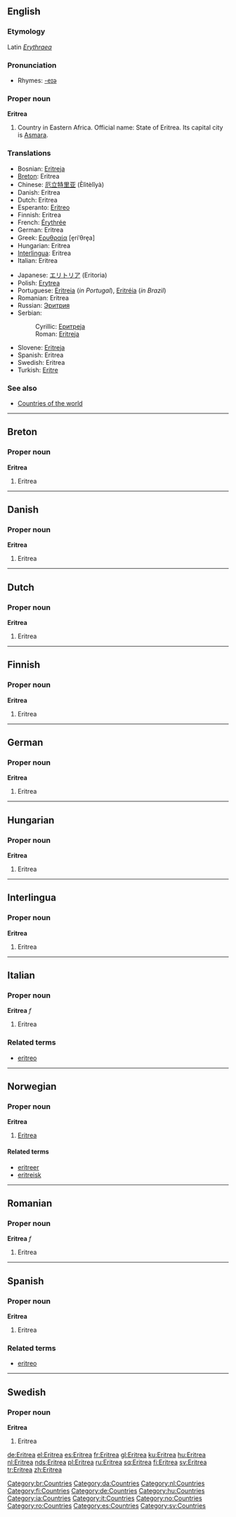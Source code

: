 {{see|eritrea}}
{{wikipedia}}
==English==

===Etymology===
Latin ''[[Erythraea]]''

===Pronunciation===
{{IPAchar|/ˌerɪˈtreɪə/, /ˌerɪˈtriːə/}}
*Rhymes: [[Rhymes:English:-eɪə|-eɪə]]

===Proper noun===
'''Eritrea'''

# Country in Eastern Africa. Official name: State of Eritrea. Its capital city is [[Asmara]].

===Translations===
{{rfc-level|Translations at L3+ (AutoFormat would have corrected level of Translations)}}
{{top}}
*Bosnian: [[Eritreja#Bosnian|Eritreja]] {{f}}
*[[Breton]]: Eritrea
*Chinese: [[厄立特里亚]] (Èlìtèlǐyà)
*Danish: Eritrea
*Dutch: Eritrea
*Esperanto: [[Eritreo]]
*Finnish: Eritrea
*French: [[Érythrée]] {{f}}
*German: Eritrea
*Greek: [[Ερυθραία]] [e̞riˈθre̞a] {{f}}
*Hungarian: Eritrea
*[[Interlingua]]: Eritrea
*Italian: Eritrea {{f}}
{{mid}}
*Japanese: [[エリトリア]] (Eritoria)
*Polish: [[Erytrea]]
*Portuguese: [[Eritreia]] (''in Portugal''), [[Eritréia]] (''in Brazil'')
*Romanian: Eritrea {{f}}
*Russian: [[Эритрия]]
*Serbian:
*:Cyrillic: [[Еритреја#Serbian|Еритреја]] {{f}}
*:Roman: [[Eritreja#Serbian|Eritreja]] {{f}}
*Slovene: [[Eritreja]] {{f}}
*Spanish: Eritrea
*Swedish: Eritrea
*Turkish: [[Eritre]]
{{bottom}}

===See also===
*[[Countries of the world]]

----

==Breton==

===Proper noun===
'''Eritrea'''

# Eritrea

[[Category:br:Countries]]

----

==Danish==

===Proper noun===
'''Eritrea'''

# Eritrea

[[Category:da:Countries]]

----

==Dutch==

===Proper noun===
'''Eritrea'''

# Eritrea

[[Category:nl:Countries]]

----

==Finnish==

===Proper noun===
'''Eritrea'''

# Eritrea

[[Category:fi:Countries]]

----

==German==

===Proper noun===
'''Eritrea'''

# Eritrea

[[Category:de:Countries]]

----

==Hungarian==

===Proper noun===
'''Eritrea'''

# Eritrea

[[Category:hu:Countries]]

----

==Interlingua==

===Proper noun===
'''Eritrea'''

# Eritrea

[[Category:ia:Countries]]

----

==Italian==

===Proper noun===
'''Eritrea''' ''f''

# Eritrea

===Related terms===
*[[eritreo]]

[[Category:it:Countries]]

----

==Norwegian==

===Proper noun===
'''Eritrea'''

# [[#English|Eritrea]]

====Related terms====
*[[eritreer]]
*[[eritreisk]]

[[Category:no:Countries]]

----

==Romanian==

===Proper noun===
'''Eritrea''' ''f''

# Eritrea

[[Category:ro:Countries]]

----

==Spanish==

===Proper noun===
'''Eritrea'''

# Eritrea

===Related terms===
*[[eritreo]]

[[Category:es:Countries]]

----

==Swedish==

===Proper noun===
'''Eritrea'''

# Eritrea

[[Category:sv:Countries]]

[[de:Eritrea]]
[[el:Eritrea]]
[[es:Eritrea]]
[[fr:Eritrea]]
[[gl:Eritrea]]
[[ku:Eritrea]]
[[hu:Eritrea]]
[[nl:Eritrea]]
[[nds:Eritrea]]
[[pl:Eritrea]]
[[ru:Eritrea]]
[[sq:Eritrea]]
[[fi:Eritrea]]
[[sv:Eritrea]]
[[tr:Eritrea]]
[[zh:Eritrea]]
